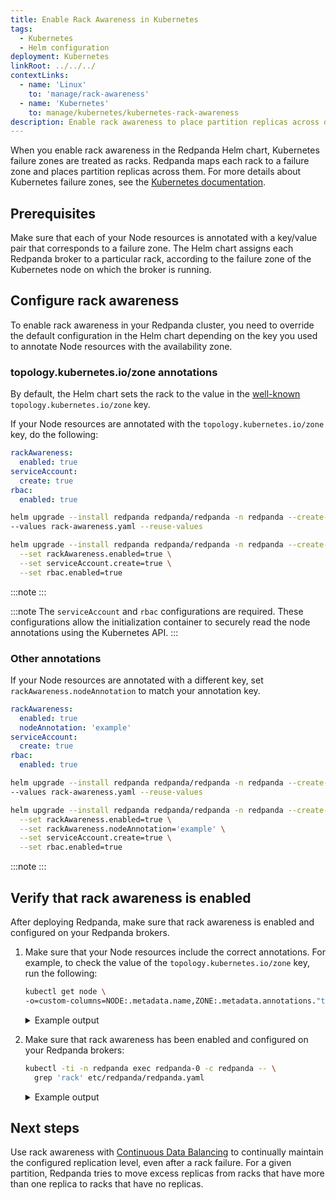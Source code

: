 ```yaml
---
title: Enable Rack Awareness in Kubernetes
tags:
  - Kubernetes
  - Helm configuration
deployment: Kubernetes
linkRoot: ../../../
contextLinks:
  - name: 'Linux'
    to: 'manage/rack-awareness'
  - name: 'Kubernetes'
    to: manage/kubernetes/kubernetes-rack-awareness
description: Enable rack awareness to place partition replicas across different failure zones.
---
```


<head>
    <meta name="title" content="Enable Rack Awareness in Kubernetes | Redpanda Docs"/>
    <meta name="description" content="Enable rack awareness to place partition replicas across different failure zones."/>
    <link rel="canonical" href="https://docs.redpanda.com/docs/manage/kubernetes/kubernetes-rack-awareness/" />
</head>



<ContextLink frontmatter={frontMatter}
/>

<AboutRackAwareness/>

When you enable rack awareness in the Redpanda Helm chart, Kubernetes failure zones are treated as racks. Redpanda maps each rack to a failure zone and places partition replicas across them. For more details about Kubernetes failure zones, see the [Kubernetes documentation](https://kubernetes.io/docs/setup/best-practices/multiple-zones/).

## Prerequisites

Make sure that each of your Node resources is annotated with a key/value pair that corresponds to a failure zone. The Helm chart assigns each Redpanda broker to a particular rack, according to the failure zone of the Kubernetes node on which the broker is running.


<!--
[tabs]
=====
Managed::
+
--
Managed Kubernetes platforms in the cloud usually annotate Node resources with the availability zone in which the node instance is hosted. For example `topology.kubernetes.io/zone=us-east-1a`.

To check the value of the `topology.kubernetes.io/zone` key, run the following:

[,bash]
----
kubectl get node \
-o=custom-columns=NODE:.metadata.name,ZONE:.metadata.annotations."topology\.kubernetes\.io/zone"
----+++<details>++++++<summary>+++Example output+++</summary>+++ ``` NODE ZONE example-worker us-east-1a example-worker2 us-east-1b example-worker3 us-east-1c ``` If you don't see any values in the Zone column, see the **Bare-metal** tab.+++</details>+++

--
Bare-metal::
+
--
Make sure to annotate your Node resources with key/value pairs that correspond to your fault-tolerance requirements. For example:

[,bash]
----
kubectl annotate node example-worker topology.kubernetes.io/zone=rack1
kubectl annotate node example-worker2 topology.kubernetes.io/zone=rack2
kubectl annotate node example-worker3 topology.kubernetes.io/zone=rack3
----

--
=====
-->

## Configure rack awareness

To enable rack awareness in your Redpanda cluster, you need to override the default configuration in the Helm chart depending on the key you used to annotate Node resources with the availability zone.

### topology.kubernetes.io/zone annotations

By default, the Helm chart sets the rack to the value in the [well-known](https://kubernetes.io/docs/reference/labels-annotations-taints/#topologykubernetesiozone) `topology.kubernetes.io/zone` key.

If your Node resources are annotated with the `topology.kubernetes.io/zone` key, do the following:

<Tabs groupId="helm-config">
<TabItem value="values" label="--values">

```yaml title="rack-awareness.yaml"
rackAwareness:
  enabled: true
serviceAccount:
  create: true
rbac:
  enabled: true
```

```bash
helm upgrade --install redpanda redpanda/redpanda -n redpanda --create-namespace \
--values rack-awareness.yaml --reuse-values
```

</TabItem>
<TabItem value="flags" label="--set">

```bash
helm upgrade --install redpanda redpanda/redpanda -n redpanda --create-namespace \
  --set rackAwareness.enabled=true \
  --set serviceAccount.create=true \
  --set rbac.enabled=true 
```

</TabItem>
</Tabs>

:::note
<ValuesYaml path="rackAwareness"/>
:::

:::note
The `serviceAccount` and `rbac` configurations are required. These configurations allow the initialization container to securely read the node annotations using the Kubernetes API.
:::

### Other annotations

If your Node resources are annotated with a different key, set `rackAwareness.nodeAnnotation` to match your annotation key.

<Tabs groupId="helm-config">
<TabItem value="values" label="--values">

```yaml title="rack-awareness.yaml"
rackAwareness:
  enabled: true
  nodeAnnotation: 'example'
serviceAccount:
  create: true
rbac:
  enabled: true
```

```bash
helm upgrade --install redpanda redpanda/redpanda -n redpanda --create-namespace \
--values rack-awareness.yaml --reuse-values
```

</TabItem>
<TabItem value="flags" label="--set">

```bash
helm upgrade --install redpanda redpanda/redpanda -n redpanda --create-namespace \
  --set rackAwareness.enabled=true \
  --set rackAwareness.nodeAnnotation='example' \
  --set serviceAccount.create=true \
  --set rbac.enabled=true 
```

</TabItem>
</Tabs>

:::note
<ValuesYaml path="rackAwareness"/>
:::

## Verify that rack awareness is enabled

After deploying Redpanda, make sure that rack awareness is enabled and configured on your Redpanda brokers.

1. Make sure that your Node resources include the correct annotations. For example, to check the value of the `topology.kubernetes.io/zone` key, run the following:

    ```bash
    kubectl get node \
    -o=custom-columns=NODE:.metadata.name,ZONE:.metadata.annotations."topology\.kubernetes\.io/zone"
    ```

    <details>
    <summary>
    Example output
    </summary>

    ```
    NODE                 ZONE
    example-worker       us-east-1a
    example-worker2      us-east-1b
    example-worker3      us-east-1c
    ```

    </details>

1. Make sure that rack awareness has been enabled and configured on your Redpanda brokers:

    ```bash
    kubectl -ti -n redpanda exec redpanda-0 -c redpanda -- \
      grep 'rack' etc/redpanda/redpanda.yaml
    ```

    <details>
    <summary>
    Example output
    </summary>

    ```
    rack: us-east-1a
    enable_rack_awareness: true
    ```

    </details>

## Next steps

Use rack awareness with [Continuous Data Balancing](../../cluster-maintenance/continuous-data-balancing/) to continually maintain the configured replication level, even after a rack failure. For a given partition, Redpanda tries to move excess replicas from racks that have more than one replica to racks that have no replicas.
